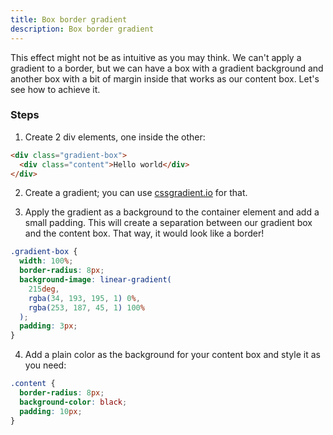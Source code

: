 ```yaml
---
title: Box border gradient
description: Box border gradient
---
```



<BoxBorderGradient />


This effect might not be as intuitive as you may think. We can't apply a gradient to a border, but we can have a box with a gradient background and another box with a bit of margin inside that works as our content box. Let's see how to achieve it.

### Steps

1. Create 2 div elements, one inside the other:

```html
<div class="gradient-box">
  <div class="content">Hello world</div>
</div>
```

2. Create a gradient; you can use <a href="https://cssgradient.io/" target="_blank">cssgradient.io</a> for that.

3. Apply the gradient as a background to the container element and add a small padding. This will create a separation between our gradient box and the content box. That way, it would look like a border!

```css
.gradient-box {
  width: 100%;
  border-radius: 8px;
  background-image: linear-gradient(
    215deg,
    rgba(34, 193, 195, 1) 0%,
    rgba(253, 187, 45, 1) 100%
  );
  padding: 3px;
}
```

4. Add a plain color as the background for your content box and style it as you need:

```css
.content {
  border-radius: 8px;
  background-color: black;
  padding: 10px;
}
```
